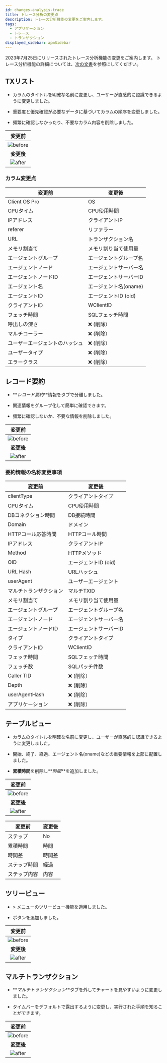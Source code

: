 ```yaml
---
id: changes-analysis-trace
title: トレース分析の変更点
description: トレース分析機能の変更をご案内します。
tags:
  - アプリケーション
  - トレース
  - トランザクション
displayed_sidebar: apmSidebar
---
```


2023年7月25日にリリースされたトレース分析機能の変更をご案内します。 トレース分析機能の詳細については、[次の文書](../java/dashboard-hitmap-trace)を参照にしてください。

## TXリスト

- カラムのタイトルを明確な名前に変更し、ユーザーが直感的に認識できるように変更しました。

- 重要度と優先確認が必要なデータに基づいてカラムの順序を変更しました。

- 頻繁に確認しなかったり、不要なカラム内容を削除しました。

|                             変更前                             |
| :---------------------------------------------------------: |
| ![before](/img/changes/changes-transaction-list-before.png) |
|                           **変更後**                           |
|  ![after](/img/changes/changes-transaction-list-after.png)  |

### カラム変更点

| 変更前                  | 変更後                                 |
| -------------------- | ----------------------------------- |
| Client OS Pro        | OS                                  |
| CPUタイム               | CPU使用時間                             |
| IPアドレス               | クライアントIP                            |
| referer              | リファラー                               |
| URL                  | トランザクション名                           |
| メモリ割当て               | メモリ割り当て使用量                          |
| エージェントグループ           | エージェントグループ名                         |
| エージェントノード            | エージェントサーバー名                         |
| エージェントノードID          | エージェントサーバーID                        |
| エージェント名              | エージェント名(oname)   |
| エージェントID             | エージェントID (oid)   |
| クライアントID             | WClientID                           |
| フェッチ時間               | SQLフェッチ時間                           |
| 呼出しの深さ               | ❌ (削除）           |
| マルチコーラー              | ❌ (削除）           |
| ユーザーエージェントのハッシュ      | ❌ (削除）           |
| ユーザータイプ              | ❌ (削除）           |
| エラークラス               | ❌ (削除）           |

## レコード要約

- **_レコード要約_**情報をタブで分離しました。

- 関連情報をグループ化して簡単に確認できます。

- 頻繁に確認しないか、不要な情報を削除しました。

|                               変更前                              |
| :------------------------------------------------------------: |
| ![before](/img/changes/changes-transaction-summary-before.png) |
|                             **変更後**                            |
|  ![after](/img/changes/changes-transaction-summary-after.png)  |

### 要約情報の名称変更事項

| 変更前                 | 変更後                                |
| ------------------- | ---------------------------------- |
| clientType          | クライアントタイプ                          |
| CPUタイム              | CPU使用時間                            |
| DBコネクション時間          | DB接続時間                             |
| Domain              | ドメイン                               |
| HTTPコール応答時間         | HTTPコール時間                          |
| IPアドレス              | クライアントIP                           |
| Method              | HTTPメソッド                           |
| OID                 | エージェントID (oid)  |
| URL Hash            | URLハッシュ                            |
| userAgent           | ユーザーエージェント                         |
| マルチトランザクション         | マルチTXID                            |
| メモリ割当て              | メモリ割り当て使用量                         |
| エージェントグループ          | エージェントグループ名                        |
| エージェントノード           | エージェントサーバー名                        |
| エージェントノードID         | エージェントサーバーID                       |
| タイプ                 | クライアントタイプ                          |
| クライアントID            | WClientID                          |
| フェッチ時間              | SQLフェッチ時間                          |
| フェッチ数               | SQLパッチ件数                           |
| Caller TID          | ❌ (削除）          |
| Depth               | ❌ (削除）          |
| userAgentHash       | ❌ (削除）          |
| アプリケーション            | ❌ (削除）          |

## テーブルビュー

- カラムのタイトルを明確な名前に変更し、ユーザーが直感的に認識できるように変更しました。

- 開始、終了、経過、エージェント名(oname)などの重要情報を上部に配置しました。

- **累積時間**を削除し**_時間_**を追加しました。

|                                変更前                                |
| :---------------------------------------------------------------: |
| ![before](/img/changes/changes-transaction-table-view-before.png) |
|                              **変更後**                              |
|  ![after](/img/changes/changes-transaction-table-view-after.png)  |

| 変更前         | 変更後      |
| ----------- | -------- |
| ステップ        | No       |
| 累積時間        | 時間       |
| 時間差         | 時間差      |
| ステップ時間      | 経過       |
| ステップ内容      | 内容       |

## ツリービュー

- <Cmdname sid="side_analysis" className="uitext" /> &gt; <Cmdname sid="side_multi_server_tx_trace" className="uitext" />メニューのツリービュー機能を適用しました。

- <Cmdname sid="BTN06327" className="uitext" />ボタンを追加しました。

|                                変更前                               |
| :--------------------------------------------------------------: |
| ![before](/img/changes/changes-transaction-tree-view-before.png) |
|                              **変更後**                             |
|  ![after](/img/changes/changes-transaction-tree-view-after.png)  |

## マルチトランザクション

- **_マルチトランザクション_**タブを外してチャートを見やすいように変更しました。

- タイムバーをデフォルトで露出するように変更し、実行された手順を知ることができます。

|                               変更前                               |
| :-------------------------------------------------------------: |
| ![before](/img/changes/changes-transaction-multi-tx-before.png) |
|                             **変更後**                             |
|  ![after](/img/changes/changes-transaction-multi-tx-after.png)  |
